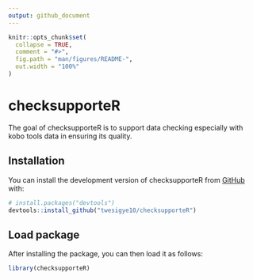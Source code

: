 ```yaml
---
output: github_document
---
```


<!-- README.md is generated from README.Rmd. Please edit that file -->

```r
knitr::opts_chunk$set(
  collapse = TRUE,
  comment = "#>",
  fig.path = "man/figures/README-",
  out.width = "100%"
)
```

# checksupporteR

<!-- badges: start -->
<!-- badges: end -->

The goal of checksupporteR is to support data checking especially with kobo tools data in ensuring its quality.

## Installation

You can install the development version of checksupporteR from [GitHub](https://github.com/) with:

```r
# install.packages("devtools")
devtools::install_github("twesigye10/checksupporteR")

```

## Load package

After installing the package, you can then load it as follows:

```r
library(checksupporteR)
```

